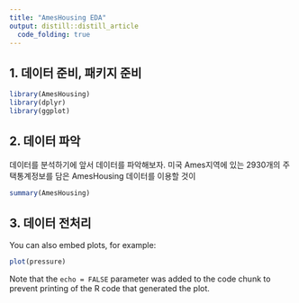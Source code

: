 ```yaml
---
title: "AmesHousing EDA"
output: distill::distill_article
  code_folding: true
---
```


## 1. 데이터 준비, 패키지 준비
```r
library(AmesHousing)
library(dplyr)
library(ggplot)
```

## 2. 데이터 파악

데이터를 분석하기에 앞서 데이터를 파악해보자.
미국 Ames지역에 있는 2930개의 주택통계정보를 담은 AmesHousing 데이터를 이용할 것이

```r
summary(AmesHousing)
```

## 3. 데이터 전처리

You can also embed plots, for example:

```r
plot(pressure)
```

Note that the `echo = FALSE` parameter was added to the code chunk to prevent printing of the R code that generated the plot.
